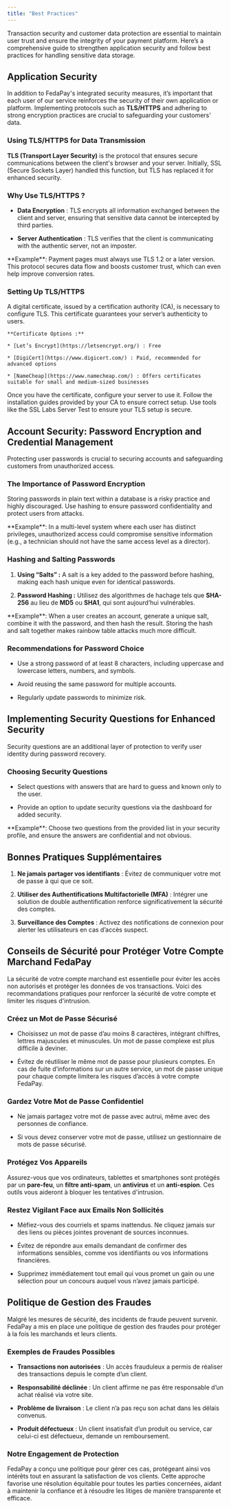 ```yaml
---
title: "Best Practices"
---
```


Transaction security and customer data protection are essential to maintain user trust and ensure the integrity of your payment platform. Here’s a comprehensive guide to strengthen application security and follow best practices for handling sensitive data storage.

## Application Security

In addition to FedaPay's integrated security measures, it’s important that each user of our service reinforces the security of their own application or platform. Implementing protocols such as **TLS/HTTPS** and adhering to strong encryption practices are crucial to safeguarding your customers' data.

### Using TLS/HTTPS for Data Transmission

**TLS (Transport Layer Security)** is the protocol that ensures secure communications between the client's browser and your server. Initially, SSL (Secure Sockets Layer) handled this function, but TLS has replaced it for enhanced security.

### Why Use TLS/HTTPS ?

* **Data Encryption** : TLS encrypts all information exchanged between the client and server, ensuring that sensitive data cannot be intercepted by third parties.

* **Server Authentication** : TLS verifies that the client is communicating with the authentic server, not an imposter.

<Note>
  **Example**: Payment pages must always use TLS 1.2 or a later version. This protocol secures data flow and boosts customer trust, which can even help improve conversion rates.
</Note>

### Setting Up TLS/HTTPS

<Steps>
  <Step title="Obtain a Digital Certificate">
    A digital certificate, issued by a certification authority (CA), is necessary to configure TLS. This certificate guarantees your server’s authenticity to users.

    **Certificate Options :**

    * [Let’s Encrypt](https://letsencrypt.org/) : Free

    * [DigiCert](https://www.digicert.com/) : Paid, recommended for advanced options

    * [NameCheap](https://www.namecheap.com/) : Offers certificates suitable for small and medium-sized businesses
  </Step>

  <Step title="Installation and Configuration">
    Once you have the certificate, configure your server to use it. Follow the installation guides provided by your CA to ensure correct setup.
  </Step>

  <Step title="Configuration Verification">
    Use tools like the SSL Labs Server Test to ensure your TLS setup is secure.
  </Step>
</Steps>

## Account Security: Password Encryption and Credential Management

Protecting user passwords is crucial to securing accounts and safeguarding customers from unauthorized access.

### The Importance of Password Encryption

Storing passwords in plain text within a database is a risky practice and highly discouraged. Use hashing to ensure password confidentiality and protect users from attacks.

<Note>
  **Example**: In a multi-level system where each user has distinct privileges, unauthorized access could compromise sensitive information (e.g., a technician should not have the same access level as a director).
</Note>

### Hashing and Salting Passwords

1. **Using “Salts” :** A salt is a key added to the password before hashing, making each hash unique even for identical passwords.

2. **Password Hashing :** Utilisez des algorithmes de hachage tels que **SHA-256** au lieu de **MD5** ou **SHA1**, qui sont aujourd’hui vulnérables.

<Note>
  **Example**: When a user creates an account, generate a unique salt, combine it with the password, and then hash the result. Storing the hash and salt together makes rainbow table attacks much more difficult.
</Note>

### Recommendations for Password Choice

* Use a strong password of at least 8 characters, including uppercase and lowercase letters, numbers, and symbols.

* Avoid reusing the same password for multiple accounts.

* Regularly update passwords to minimize risk.

## Implementing Security Questions for Enhanced Security

Security questions are an additional layer of protection to verify user identity during password recovery.

### Choosing Security Questions

* Select questions with answers that are hard to guess and known only to the user.

* Provide an option to update security questions via the dashboard for added security.

<Note>
  **Example**: Choose two questions from the provided list in your security profile, and ensure the answers are confidential and not obvious.
</Note>

## Bonnes Pratiques Supplémentaires

1. **Ne jamais partager vos identifiants** : Évitez de communiquer votre mot de passe à qui que ce soit.

2. **Utiliser des Authentifications Multifactorielle (MFA)** : Intégrer une solution de double authentification renforce significativement la sécurité des comptes.

3. **Surveillance des Comptes** : Activez des notifications de connexion pour alerter les utilisateurs en cas d’accès suspect.

## Conseils de Sécurité pour Protéger Votre Compte Marchand FedaPay

La sécurité de votre compte marchand est essentielle pour éviter les accès non autorisés et protéger les données de vos transactions. Voici des recommandations pratiques pour renforcer la sécurité de votre compte et limiter les risques d'intrusion.

### Créez un Mot de Passe Sécurisé

* Choisissez un mot de passe d’au moins 8 caractères, intégrant chiffres, lettres majuscules et minuscules. Un mot de passe complexe est plus difficile à deviner.

* Évitez de réutiliser le même mot de passe pour plusieurs comptes. En cas de fuite d’informations sur un autre service, un mot de passe unique pour chaque compte limitera les risques d’accès à votre compte FedaPay.

### Gardez Votre Mot de Passe Confidentiel

* Ne jamais partagez votre mot de passe avec autrui, même avec des personnes de confiance.

* Si vous devez conserver votre mot de passe, utilisez un gestionnaire de mots de passe sécurisé.

### Protégez Vos Appareils

Assurez-vous que vos ordinateurs, tablettes et smartphones sont protégés par un **pare-feu**, un **filtre anti-spam**, un **antivirus** et un **anti-espion**. Ces outils vous aideront à bloquer les tentatives d'intrusion.

### Restez Vigilant Face aux Emails Non Sollicités

* Méfiez-vous des courriels et spams inattendus. Ne cliquez jamais sur des liens ou pièces jointes provenant de sources inconnues.

* Évitez de répondre aux emails demandant de confirmer des informations sensibles, comme vos identifiants ou vos informations financières.

* Supprimez immédiatement tout email qui vous promet un gain ou une sélection pour un concours auquel vous n’avez jamais participé.

## Politique de Gestion des Fraudes

Malgré les mesures de sécurité, des incidents de fraude peuvent survenir. FedaPay a mis en place une politique de gestion des fraudes pour protéger à la fois les marchands et leurs clients.

### Exemples de Fraudes Possibles

* **Transactions non autorisées** : Un accès frauduleux a permis de réaliser des transactions depuis le compte d’un client.

* **Responsabilité déclinée** : Un client affirme ne pas être responsable d’un achat réalisé via votre site.

* **Problème de livraison** : Le client n’a pas reçu son achat dans les délais convenus.

* **Produit défectueux** : Un client insatisfait d’un produit ou service, car celui-ci est défectueux, demande un remboursement.

### Notre Engagement de Protection

FedaPay a conçu une politique pour gérer ces cas, protégeant ainsi vos intérêts tout en assurant la satisfaction de vos clients. Cette approche favorise une résolution équitable pour toutes les parties concernées, aidant à maintenir la confiance et à résoudre les litiges de manière transparente et efficace.